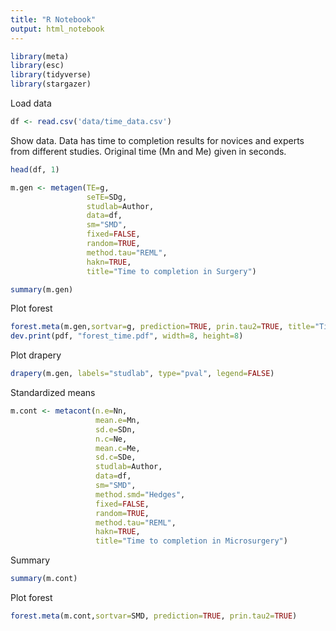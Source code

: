 ```yaml
---
title: "R Notebook"
output: html_notebook
---
```



```r
library(meta)
library(esc)
library(tidyverse)
library(stargazer)
```
Load data
```r
df <- read.csv('data/time_data.csv')
```
Show data. Data has time to completion results for novices and experts from different studies. Original time (Mn and Me) given in seconds.
```r
head(df, 1)
```

```r
m.gen <- metagen(TE=g,
                 seTE=SDg,
                 studlab=Author,
                 data=df,
                 sm="SMD",
                 fixed=FALSE,
                 random=TRUE,
                 method.tau="REML",
                 hakn=TRUE,
                 title="Time to completion in Surgery")
```
```r
summary(m.gen)
```
Plot forest
```r
forest.meta(m.gen,sortvar=g, prediction=TRUE, prin.tau2=TRUE, title="Time to completion in Surgery")
dev.print(pdf, "forest_time.pdf", width=8, height=8)
```
Plot drapery
```r
drapery(m.gen, labels="studlab", type="pval", legend=FALSE)
```
Standardized means
```r
m.cont <- metacont(n.e=Nn,
                   mean.e=Mn,
                   sd.e=SDn,
                   n.c=Ne,
                   mean.c=Me,
                   sd.c=SDe,
                   studlab=Author,
                   data=df,
                   sm="SMD",
                   method.smd="Hedges",
                   fixed=FALSE,
                   random=TRUE,
                   method.tau="REML",
                   hakn=TRUE,
                   title="Time to completion in Microsurgery")
```
Summary
```r
summary(m.cont)
```
Plot forest
```r
forest.meta(m.cont,sortvar=SMD, prediction=TRUE, prin.tau2=TRUE)
```



